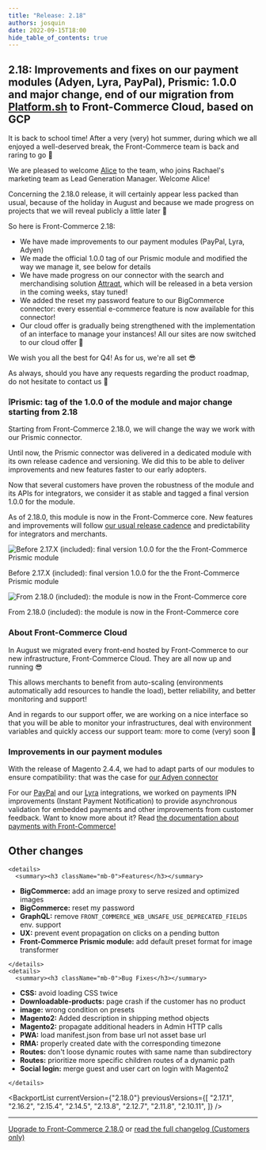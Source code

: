 ```yaml
---
title: "Release: 2.18"
authors: josquin
date: 2022-09-15T18:00
hide_table_of_contents: true
---
```


## 2.18: Improvements and fixes on our payment modules (Adyen, Lyra, PayPal), Prismic: 1.0.0 and major change, end of our migration from [Platform.sh](http://Platform.sh) to Front-Commerce Cloud, based on GCP

It is back to school time! After a very (very) hot summer, during which we all
enjoyed a well-deserved break, the Front-Commerce team is back and raring to go
💪

We are pleased to welcome
[Alice](https://www.linkedin.com/in/alice-malby-343383132/) to the team, who
joins Rachael's marketing team as Lead Generation Manager. Welcome Alice!

Concerning the 2.18.0 release, it will certainly appear less packed than usual,
because of the holiday in August and because we made progress on projects that
we will reveal publicly a little later 🍿

So here is Front-Commerce 2.18:

- We have made improvements to our payment modules (PayPal, Lyra, Adyen)
- We made the official 1.0.0 tag of our Prismic module and modified the way we
  manage it, see below for details
- We have made progress on our connector with the search and merchandising
  solution [Attraqt](https://attraqt.com/), which will be released in a beta
  version in the coming weeks, stay tuned!
- We added the reset my password feature to our BigCommerce connector: every
  essential e-commerce feature is now available for this connector!
- Our cloud offer is gradually being strengthened with the implementation of an
  interface to manage your instances! All our sites are now switched to our
  cloud offer 🎉

We wish you all the best for Q4! As for us, we're all set 😎

As always, should you have any requests regarding the product roadmap, do not
hesitate to contact us 👋

<!--truncate-->


### ❕Prismic: tag of the 1.0.0 of the module and major change starting from 2.18

Starting from Front-Commerce 2.18.0, we will change the way we work with our
Prismic connector.

Until now, the Prismic connector was delivered in a dedicated module with its
own release cadence and versioning. We did this to be able to deliver
improvements and new features faster to our early adopters.

Now that several customers have proven the robustness of the module and its APIs
for integrators, we consider it as stable and tagged a final version 1.0.0 for
the module.

As of 2.18.0, this module is now in the Front-Commerce core. New features and
improvements will follow
[our usual release cadence](https://developers.front-commerce.com/docs/2.x/appendices/release-process)
and predictability for integrators and merchants.

![Before 2.17.X (included): final version 1.0.0 for the the Front-Commerce Prismic module](./assets/Untitled.png)

Before 2.17.X (included): final version 1.0.0 for the the Front-Commerce Prismic
module

![From 2.18.0 (included): the module is now in the Front-Commerce core](./assets/prismic.png)

From 2.18.0 (included): the module is now in the Front-Commerce core

### About Front-Commerce Cloud

In August we migrated every front-end hosted by Front-Commerce to our new
infrastructure, Front-Commerce Cloud. They are all now up and running 😎

This allows merchants to benefit from auto-scaling (environments automatically
add resources to handle the load), better reliability, and better monitoring and
support!

And in regards to our support offer, we are working on a nice interface so that
you will be able to monitor your infrastructures, deal with environment
variables and quickly access our support team: more to come (very) soon 👀

### Improvements in our payment modules

With the release of Magento 2.4.4, we had to adapt parts of our modules to
ensure compatibility: that was the case for
[our Adyen connector](https://developers.front-commerce.com/docs/2.x/advanced/payments/adyen)

For our
[PayPal](https://developers.front-commerce.com/docs/2.x/advanced/payments/paypal)
and our
[Lyra](https://developers.front-commerce.com/docs/2.x/advanced/payments/payzen)
integrations, we worked on payments IPN improvements (Instant Payment
Notification) to provide asynchronous validation for embedded payments and other
improvements from customer feedback. Want to know more about it? Read
[the documentation about payments with Front-Commerce!](https://developers.front-commerce.com/docs/2.x/category/payments)

## Other changes

```mdx-code-block
<details>
  <summary><h3 className="mb-0">Features</h3></summary>
```

- **BigCommerce:** add an image proxy to serve resized and optimized images
- **BigCommerce:** reset my password
- **GraphQL:** remove `FRONT_COMMERCE_WEB_UNSAFE_USE_DEPRECATED_FIELDS` env.
  support
- **UX:** prevent event propagation on clicks on a pending button
- **Front-Commerce Prismic module:** add default preset format for image
  transformer

```mdx-code-block
</details>
<details>
  <summary><h3 className="mb-0">Bug Fixes</h3></summary>
```

- **CSS:** avoid loading CSS twice
- **Downloadable-products:** page crash if the customer has no product
- **image:** wrong condition on presets
- **Magento2:** Added description in shipping method objects
- **Magento2:** propagate additional headers in Admin HTTP calls
- **PWA:** load manifest.json from base url not asset base url
- **RMA:** properly created date with the corresponding timezone
- **Routes:** don't loose dynamic routes with same name than subdirectory
- **Routes:** prioritize more specific children routes of a dynamic path
- **Social login:** merge guest and user cart on login with Magento2

```mdx-code-block
</details>
```

<BackportList
  currentVersion={"2.18.0"}
  previousVersions={[
    "2.17.1",
    "2.16.2",
    "2.15.4",
    "2.14.5",
    "2.13.8",
    "2.12.7",
    "2.11.8",
    "2.10.11",
  ]}
/>

<hr />

<ChangelogFooter>

[Upgrade to Front-Commerce 2.18.0](/docs/2.x/appendices/migration-guides#2170---2180)
or
[read the full changelog (Customers only)](https://gitlab.blackswift.cloud/front-commerce/front-commerce/-/releases/2.18.0)

</ChangelogFooter>
